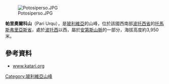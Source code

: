 [[Image:Potosiperso.JPG|right]]

{{Coord|19|35|S|65|45|W|display=title}}

'''帕里奧爾科山'''（Pari Urqu），是[[玻利維亞|玻利維亞]]的山峰，位於該國西南部[[波托西省|波托西省]]的[[托馬斯弗里亞斯省|托馬斯弗里亞斯省]]，處於[[波托西|波托西]]以西，屬於[[安第斯山脈|安第斯山脈]]的一部分，海拔高度約3,950米。

==參考資料==
*[http://www.katari.org/diccionario/diccionario.php www.katari.org] {{Wayback|url=http://www.katari.org/diccionario/diccionario.php |date=20171007014040 }}

{{Bolivia-geo-stub}}
[[Category:玻利維亞山峰|Category:玻利維亞山峰]]
